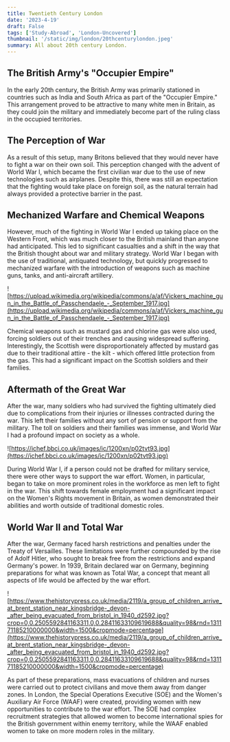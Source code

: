 ```yaml
---
title: Twentieth Century London
date: '2023-4-19'
draft: False
tags: ['Study-Abroad', 'London-Uncovered']
thumbnail: '/static/img/london/20thcenturylondon.jpeg'
summary: All about 20th century London.
---
```


## The British Army's "Occupier Empire"

In the early 20th century, the British Army was primarily stationed in countries such as India and South Africa as part of the "Occupier Empire." This arrangement proved to be attractive to many white men in Britain, as they could join the military and immediately become part of the ruling class in the occupied territories.

## The Perception of War

As a result of this setup, many Britons believed that they would never have to fight a war on their own soil. This perception changed with the advent of World War I, which became the first civilian war due to the use of new technologies such as airplanes. Despite this, there was still an expectation that the fighting would take place on foreign soil, as the natural terrain had always provided a protective barrier in the past.

## Mechanized Warfare and Chemical Weapons

However, much of the fighting in World War I ended up taking place on the Western Front, which was much closer to the British mainland than anyone had anticipated. This led to significant casualties and a shift in the way that the British thought about war and military strategy. World War I began with the use of traditional, antiquated technology, but quickly progressed to mechanized warfare with the introduction of weapons such as machine guns, tanks, and anti-aircraft artillery.

![https://upload.wikimedia.org/wikipedia/commons/a/af/Vickers_machine_gun_in_the_Battle_of_Passchendaele_-_September_1917.jpg](https://upload.wikimedia.org/wikipedia/commons/a/af/Vickers_machine_gun_in_the_Battle_of_Passchendaele_-_September_1917.jpg)

Chemical weapons such as mustard gas and chlorine gas were also used, forcing soldiers out of their trenches and causing widespread suffering. Interestingly, the Scottish were disproportionately affected by mustard gas due to their traditional attire - the kilt - which offered little protection from the gas. This had a significant impact on the Scottish soldiers and their families.

## Aftermath of the Great War

After the war, many soldiers who had survived the fighting ultimately died due to complications from their injuries or illnesses contracted during the war. This left their families without any sort of pension or support from the military. The toll on soldiers and their families was immense, and World War I had a profound impact on society as a whole.

![https://ichef.bbci.co.uk/images/ic/1200xn/p02tvt93.jpg](https://ichef.bbci.co.uk/images/ic/1200xn/p02tvt93.jpg)

During World War I, if a person could not be drafted for military service, there were other ways to support the war effort. Women, in particular, began to take on more prominent roles in the workforce as men left to fight in the war. This shift towards female employment had a significant impact on the Women's Rights movement in Britain, as women demonstrated their abilities and worth outside of traditional domestic roles.

## World War II and Total War

After the war, Germany faced harsh restrictions and penalties under the Treaty of Versailles. These limitations were further compounded by the rise of Adolf Hitler, who sought to break free from the restrictions and expand Germany's power. In 1939, Britain declared war on Germany, beginning preparations for what was known as Total War, a concept that meant all aspects of life would be affected by the war effort.

![https://www.thehistorypress.co.uk/media/2119/a_group_of_children_arrive_at_brent_station_near_kingsbridge-_devon-_after_being_evacuated_from_bristol_in_1940_d2592.jpg?crop=0,0.2505592841163311,0,0.28411633109619688&quality=98&rnd=131171185210000000&width=1500&cropmode=percentage](https://www.thehistorypress.co.uk/media/2119/a_group_of_children_arrive_at_brent_station_near_kingsbridge-_devon-_after_being_evacuated_from_bristol_in_1940_d2592.jpg?crop=0,0.2505592841163311,0,0.28411633109619688&quality=98&rnd=131171185210000000&width=1500&cropmode=percentage)

As part of these preparations, mass evacuations of children and nurses were carried out to protect civilians and move them away from danger zones. In London, the Special Operations Executive (SOE) and the Women's Auxiliary Air Force (WAAF) were created, providing women with new opportunities to contribute to the war effort. The SOE had complex recruitment strategies that allowed women to become international spies for the British government within enemy territory, while the WAAF enabled women to take on more modern roles in the military.

